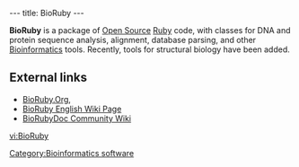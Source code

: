 ---
title: BioRuby
---

'''BioRuby''' is a package of [[Open Source]] [[Ruby programming language|Ruby]] code, with classes for DNA and protein sequence analysis, alignment, database parsing, and other [[Bioinformatics]] tools.  Recently, tools for structural biology have been added.

==External links==
* [http://bioruby.org  BioRuby.Org],
* [http://bioruby.org/wiki/English BioRuby English Wiki Page]
* [http://bioruby-doc.org BioRubyDoc Community Wiki]


[[Category:Bioinformatics software]]

[[vi:BioRuby]]